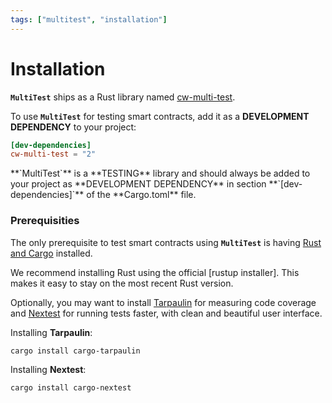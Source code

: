 ```yaml
---
tags: ["multitest", "installation"]
---
```



[rustup installer]: https://rustup.rs
[Rust and Cargo]: https://www.rust-lang.org/tools/install
[Tarpaulin]: https://github.com/xd009642/tarpaulin
[Nextest]: https://nexte.st
[cw-multi-test]: https://crates.io/crates/cw-multi-test

# Installation

**`MultiTest`** ships as a Rust library named [cw-multi-test].

To use **`MultiTest`** for testing smart contracts, add it as a **DEVELOPMENT DEPENDENCY** to your
project:

```toml filename="Cargo.toml"
[dev-dependencies]
cw-multi-test = "2"
```

<Callout emoji="🚨">
  **`MultiTest`** is a **TESTING** library and should always be added to your project as
  **DEVELOPMENT DEPENDENCY** in section **`[dev-dependencies]`** of the **Cargo.toml** file.
</Callout>

### Prerequisities

The only prerequisite to test smart contracts using **`MultiTest`** is having [Rust and Cargo]
installed.

<Callout>
  We recommend installing Rust using the official [rustup installer]. This makes it easy to stay on
  the most recent Rust version.
</Callout>

Optionally, you may want to install [Tarpaulin] for measuring code coverage and [Nextest] for
running tests faster, with clean and beautiful user interface.

Installing **Tarpaulin**:

```shell
cargo install cargo-tarpaulin
```

Installing **Nextest**:

```shell
cargo install cargo-nextest
```
